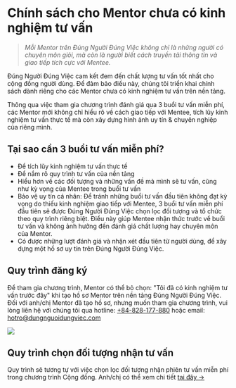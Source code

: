 # Chính sách cho Mentor chưa có kinh nghiệm tư vấn

> *Mỗi Mentor trên Đúng Người Đúng Việc không chỉ là những người có chuyên môn giỏi, mà còn là người biết cách truyền tải thông tin và giao tiếp tích cực với Mentee.*



Đúng Người Đúng Việc cam kết đem đến chất lượng tư vấn tốt nhất cho cộng đồng người dùng. Để đảm bảo điều này, chúng tôi triển khai chính sách dành riêng cho các Mentor chưa có kinh nghiệm tư vấn trên nền tảng.

Thông qua việc tham gia chương trình đánh giá qua 3 buổi tư vấn miễn phí, các Mentor mới không chỉ hiểu rõ về cách giao tiếp với Mentee, tích lũy kinh nghiệm tư vấn thực tế mà còn xây dựng hình ảnh uy tín & chuyên nghiệp của riêng mình.

## Tại sao cần 3 buổi tư vấn miễn phí?
- Để tích lũy kinh nghiệm tư vấn thực tế
- Để nắm rõ quy trình tư vấn của nền tảng
- Hiểu hơn về các đối tượng và những vấn đề mà mình sẽ tư vấn, cũng như kỳ vọng của Mentee trong buổi tư vấn
- Bảo vệ uy tín cá nhân: Để tránh những buổi tư vấn đầu tiên không đạt kỳ vọng do thiếu kinh nghiệm giao tiếp với Mentee, 3 buổi tư vấn miễn phí đầu tiên sẽ được Đúng Người Đúng Việc chọn lọc đối tượng và tổ chức theo quy trình riêng biệt. Điều này giúp Mentee nhận thức trước về buổi tư vấn và không ảnh hưởng đến đánh giá chất lượng hay chuyên môn của Mentor.
- Có được những lượt đánh giá và nhận xét đầu tiên từ người dùng, để xây dựng một hồ sơ uy tín trên Đúng Người Đúng Việc.

## Quy trình đăng ký

Để tham gia chương trình, Mentor có thể bỏ chọn: "Tôi đã có kinh nghiệm tư vấn trước đây" khi tạo hồ sơ Mentor trên nền tảng Đúng Người Đúng Việc. Đối với anh/chị Mentor đã tạo hồ sơ, nhưng muốn tham gia chương trình, vui lòng liên hệ với chúng tôi qua hotline: [+84-828-177-880](tel:+84828177880) hoặc email: [hotro@dungnguoidungviec.com](mailto\:hotro@dungnguoidungviec.com)

![](/img/uncheck-advisory-exp.png)


## Quy trình chọn đối tượng nhận tư vấn
Quy trình sẽ tương tự với việc chọn lọc đối tượng nhận phiên tư vấn miễn phí trong chương trình Cộng đồng. Anh/chị có thể xem chi tiết [tại đây →](../chuong-trinh-cong-dong/tang-phien-tu-van-mien-phi.mdx)